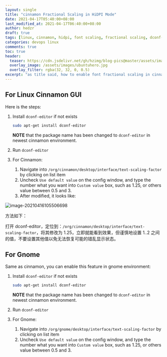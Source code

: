 ```yaml
---
layout: single
title: "cinnamon Fractional Scaling in HiDPI Mode"
date: 2021-04-17T05:40:00+08:00
last_modified_at: 2021-04-17T06:40:00+08:00
author: hedzr
draft: true
tags: [linux, cinnamon, hidpi, font scaling, fractional scaling, dconf-editor]
categories: devops linux
comments: true
toc: true
header:
  teaser: https://cdn.jsdelivr.net/gh/hzimg/blog-pics@master/assets/images/ubuntuhero.jpg
  overlay_image: /assets/images/ubuntuhero.jpg
  overlay_filter: rgba(32, 32, 0, 0.5)
excerpt: "as title said, how to enable font fractional scaling in cinnamon GUI environment"
---
```


## For Linux Cinnamon GUI

Here is the steps:

1. Install `dconf-editor` if not exists

   ```bash
   sudo apt-get install dconf-editor
   ```

   **NOTE** that the package name has been changed to `dconf-editor` in newest cinnamon environment.

2. Run `dconf-editor`

3. For Cinnamon:

   1. Navigate into `/org/cinnamon/desktop/interface/text-scaling-factor` by clicking on list item
   2. Uncheck `Use default value` on the config window, and type the number what you want into `Custom value` box, such as 1.25, or others value between 0.5 and 3.
   3. After modified, it looks like:

![image-20210416105506698](https://i.loli.net/2021/04/16/LTdnlfAXgEIRx45.png)

方法如下：

打开 dconf-editor，定位到：`/org/cinnamon/desktop/interface/text-scaling-factor`，将其修改为 1.25，立即就能看到效果，但谨慎地设置 1..2 之间的值，不要设置其他值以免无法恢复可能的错乱显示状态。

## For Gnome

Same as cinnamon, you can enable this feature in gnome environment:

1. Install `dconf-editor` if not exists

   ```bash
   sudo apt-get install dconf-editor
   ```

   **NOTE** that the package name has been changed to `dconf-editor` in newest cinnamon environment.

2. Run `dconf-editor`

3. For Gnome:

   1. Navigate into `/org/gnome/desktop/interface/text-scaling-factor` by clicking on list item
   2. Uncheck `Use default value` on the config window, and type the number what you want into `Custom value` box, such as 1.25, or others value between 0.5 and 3.
